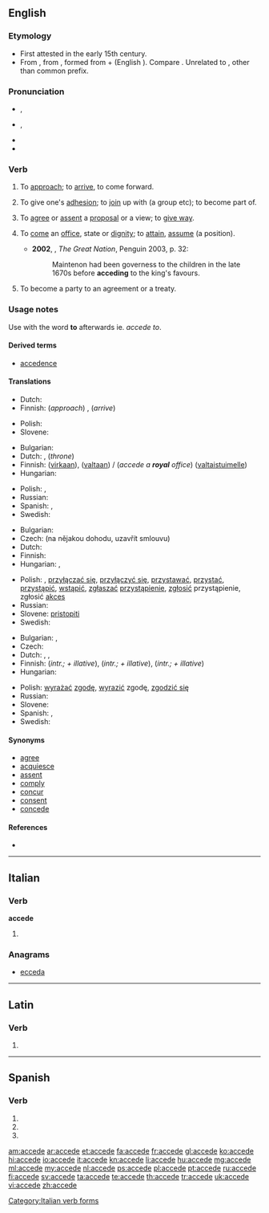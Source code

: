 {{also|accède|accedé|accédé}}
==English==
{{was wotd|2008|May|27}}

===Etymology===
* First attested in the early 15th century.
* From {{etyl|enm}} {{term|acceden|lang=enm}}, from {{etyl|la}} {{term|accedo|accēdō|approach, accede|lang=la}}, formed from {{term|ad||to, toward, at|lang=la}} + {{term|cedo|cēdō|move, yield|lang=la}} (English {{term|cede|lang=en}}). Compare {{etyl|fr|-}} {{term|accéder|lang=fr}}. Unrelated to {{term|ascend|lang=en}}, other than common {{term||ad}} prefix.

===Pronunciation===
* {{a|UK}} {{IPA|/əkˈsiːd/}}, {{X-SAMPA|/@k"si:d/}}
* {{a|US}} {{IPA|/æk.ˈsid/}}, {{X-SAMPA|/@"si:d/}}
* {{audio|en-us-accede.ogg|Audio (US)}}
* {{rhymes|id}}

===Verb===
{{en-verb|acced|ing}}

# {{context|archaic|intransitive}} To [[approach]]; to [[arrive]], to come forward. {{defdate|15th-19th c.}}
# {{context|intransitive|now|_|rare}} To give one's [[adhesion]]; to [[join]] up with (a group etc); to become part of. {{defdate|from 15th c.}}
# {{context|intransitive}} To [[agree]] or [[assent]] {{term|to}} a [[proposal]] or a view; to [[give way]]. {{defdate|from 16th c.}}
# {{context|intransitive}} To [[come]] {{term|to}} an [[office]], state or [[dignity]]; to [[attain]], [[assume]] (a position). {{defdate|from 18th c.}}
#*'''2002''', {{w|Colin Jones (historian)|Colin Jones}}, ''The Great Nation'', Penguin 2003, p. 32:
#*:Maintenon had been governess to the children in the late 1670s before '''acceding''' to the king's favours.
# {{context|intransitive}} To become a party to an agreement or a treaty.

===Usage notes===
{{sense|to agree|to come to an office|to become a party to}} Use with the word '''to''' afterwards ie. ''accede to''.

====Derived terms====
* [[accedence]]

====Translations====
{{trans-top|obsolete: to approach}}
* Dutch: {{t+|nl|naderen}}
* Finnish: (''approach'') {{t+|fi|lähestyä}}, (''arrive'') {{t+|fi|saapua}}
{{trans-mid}}
* Polish: {{t|pl|przystępować}}
* Slovene: {{t|sl|pristopiti}}
{{trans-bottom}}

{{trans-top|to enter upon an office or dignity}}
* Bulgarian: {{t|bg|встъпвам}}
* Dutch: {{t+|nl|aanvaarden}}, (''throne'') {{t+|nl|bestijgen}}
* Finnish: {{t+|fi|astua}} ([[virka|virkaan]]), {{t+|fi|nousta}} ([[valta|valtaan]]) / (''accede a '''royal''' office'') {{t+|fi|nousta}} ([[valtaistuin|valtaistuimelle]])
* Hungarian: {{t|hu|hivatalba lép}}
{{trans-mid}}
* Polish: {{t+|pl|obejmować}}, {{t+|pl|objąć}}
* Russian: {{t+|ru|вступать}}
* Spanish: {{t|es|subir}}, {{t|es|acceder}}
* Swedish: {{t|sv|tillträda}}
{{trans-bottom}}

{{trans-top|to join a group}}
* Bulgarian: {{t|bg|присъединявам се}}
* Czech: {{t-|cs|přistoupit}} (na nějakou dohodu, uzavřít smlouvu)
* Dutch: {{t-|nl|toetreden}}
* Finnish: {{t+|fi|liittyä}}
* Hungarian: {{t|hu|belép}}, {{t|hu|csatlakozik}}
{{trans-mid}}
* Polish: {{t|pl|wstępować}}, [[przyłączać się]], [[przyłączyć się]], [[przystawać]], [[przystać]], [[przystąpić]], [[wstąpić]], [[zgłaszać]] [[przystąpienie]], [[zgłosić]] przystąpienie, zgłosić [[akces]]
* Russian: {{t|ru|присоединяться}}
* Slovene: [[pristopiti]]
* Swedish: {{t|sv|ansluta till}}
{{trans-bottom}}

{{trans-top|to agree to a proposal or view}}
* Bulgarian: {{t|bg|приемам}}, {{t-|bg|съгласявам се}}
* Czech: {{t-|cs|souhlasit}}
* Dutch: {{t-|nl|toestemmen}}, {{t+|nl|aanvaarden}}, {{t+|nl|inwilligen}}
* Finnish: {{t-|fi|myöntyä}} (''intr.; + illative''), {{t+|fi|taipua}} (''intr.; + illative''), {{t-|fi|suostua}} (''intr.; + illative'')
* Hungarian: {{t|hu|beleegyezik}}
{{trans-mid}}
* Polish: [[wyrażać]] [[zgodę]], [[wyrazić]] zgodę, [[zgodzić się]]
* Russian: {{t+|ru|соглашаться}}
* Slovene: {{t|sl|pristopiti}}
* Spanish: {{t|es|acceder}}, {{t|es|consentir}}
* Swedish: {{t|sv|instämma i}}
{{trans-bottom}}

====Synonyms====
* [[agree]]
* [[acquiesce]]
* [[assent]]
* [[comply]]
* [[concur]]
* [[consent]]
* [[concede]]

====References====
* {{R:Webster 1913}}

----

==Italian==

===Verb===
'''accede'''

# {{conjugation of|accedere||3|s|pres|ind|lang=it}}

===Anagrams===
* [[ecceda#Italian|ecceda]]

[[Category:Italian verb forms]]

----

==Latin==

===Verb===
{{la-verb-form|accēde}}

# {{conjugation of|accedo|accēdō|2|s|pres|act|imp|lang=la}}

----

==Spanish==

===Verb===
{{es-verb-form|acceder}}

# {{es-verb form of|ending=er|mood=imperative|sense=affirmative|pers=2|formal=no|number=singular|[[acceder]]}}
# {{es-verb form of|ending=er|mood=indicative|tense=present|pers=2|formal=yes|number=singular|[[acceder]]}}
# {{es-verb form of|ending=er|mood=indicative|tense=present|pers=3|number=singular|[[acceder]]}}

[[am:accede]]
[[ar:accede]]
[[et:accede]]
[[fa:accede]]
[[fr:accede]]
[[gl:accede]]
[[ko:accede]]
[[hi:accede]]
[[io:accede]]
[[it:accede]]
[[kn:accede]]
[[li:accede]]
[[hu:accede]]
[[mg:accede]]
[[ml:accede]]
[[my:accede]]
[[nl:accede]]
[[ps:accede]]
[[pl:accede]]
[[pt:accede]]
[[ru:accede]]
[[fi:accede]]
[[sv:accede]]
[[ta:accede]]
[[te:accede]]
[[th:accede]]
[[tr:accede]]
[[uk:accede]]
[[vi:accede]]
[[zh:accede]]